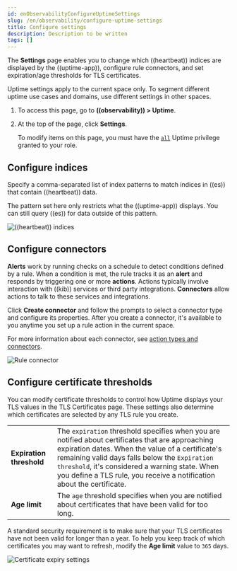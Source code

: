 ```yaml
---
id: enObservabilityConfigureUptimeSettings
slug: /en/observability/configure-uptime-settings
title: Configure settings
description: Description to be written
tags: []
---
```


<div id="configure-uptime-settings"></div>

The **Settings** page enables you to change which ((heartbeat)) indices are displayed
by the ((uptime-app)), configure rule connectors, and set expiration/age thresholds
for TLS certificates.

Uptime settings apply to the current space only. To segment
different uptime use cases and domains, use different settings in other spaces.

1. To access this page, go to **((observability)) > Uptime**.
1. At the top of the page, click **Settings**.

    <DocCallOut title="Important" color="warning">

    To modify items on this page, you must have the [`all`](((kibana-ref))/kibana-privileges.html) Uptime
    privilege granted to your role.

    </DocCallOut>

<div id="configure-uptime-indices"></div>

## Configure indices

Specify a comma-separated list of index patterns to match indices in ((es)) that contain ((heartbeat)) data.

<DocCallOut title="Note">

The pattern set here only restricts what the ((uptime-app)) displays. You can still query ((es)) for
data outside of this pattern.

</DocCallOut>

![((heartbeat)) indices](images/heartbeat-indices.png)

<div id="configure-uptime-alert-connectors"></div>

## Configure connectors

**Alerts** work by running checks on a schedule to detect conditions defined by a rule. When a condition is met,
the rule tracks it as an **alert** and responds by triggering one or more **actions**.
Actions typically involve interaction with ((kib)) services or third party integrations. **Connectors** allow actions
to talk to these services and integrations.

Click **Create connector** and follow the prompts to select a connector type and configure its properties.
After you create a connector, it's available to you anytime you set up a rule action in the current space.

For more information about each connector, see [action types and connectors](((kibana-ref))/action-types.html).

![Rule connector](images/alert-connector.png)

<div id="configure-cert-thresholds"></div>

## Configure certificate thresholds

You can modify certificate thresholds to control how Uptime displays your TLS values in
the <DocLink id="enObservabilityUptimeIntro" section="tls-certificates">TLS Certificates</DocLink> page. These settings also determine which certificates are
selected by any TLS rule you create.

|  |  |
|---|---|
| **Expiration threshold** | The `expiration` threshold specifies when you are notified about certificates that are approaching expiration dates. When the value of a certificate's remaining valid days falls below the `Expiration threshold`, it's considered a warning state. When you define a  <DocLink id="enObservabilityTlsCertificateAlert">TLS rule</DocLink>, you receive a notification about the certificate. |
| **Age limit** | The `age` threshold specifies when you are notified about certificates that have been valid for too long. |

A standard security requirement is to make sure that your TLS certificates have not been
valid for longer than a year. To help you keep track of which certificates you may want to refresh,
modify the **Age limit** value to `365` days.

![Certificate expiry settings](images/cert-expiry-settings.png)